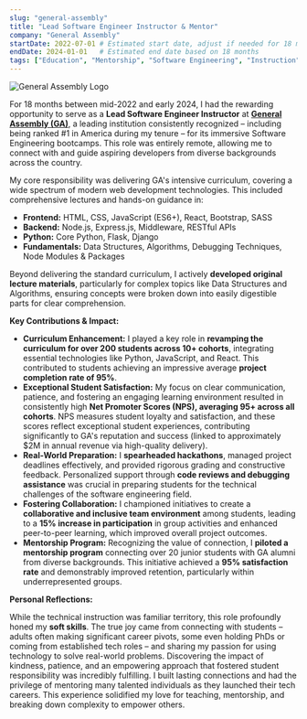 ```yaml
---
slug: "general-assembly"
title: "Lead Software Engineer Instructor & Mentor"
company: "General Assembly"
startDate: 2022-07-01 # Estimated start date, adjust if needed for 18 months total
endDate: 2024-01-01   # Estimated end date based on 18 months
tags: ["Education", "Mentorship", "Software Engineering", "Instruction", "Curriculum Development", "JavaScript", "React", "Node.js", "Python", "Data Structures", "Algorithms", "Remote Work", "NPS", "Communication"]
---
```


![General Assembly Logo](/ga.png)

For 18 months between mid-2022 and early 2024, I had the rewarding opportunity to serve as a **Lead Software Engineer Instructor** at [**General Assembly (GA)**](https://generalassemb.ly/), a leading institution consistently recognized – including being ranked #1 in America during my tenure – for its immersive Software Engineering bootcamps. This role was entirely remote, allowing me to connect with and guide aspiring developers from diverse backgrounds across the country.

My core responsibility was delivering GA's intensive curriculum, covering a wide spectrum of modern web development technologies. This included comprehensive lectures and hands-on guidance in:

*   **Frontend:** HTML, CSS, JavaScript (ES6+), React, Bootstrap, SASS
*   **Backend:** Node.js, Express.js, Middleware, RESTful APIs
*   **Python:** Core Python, Flask, Django
*   **Fundamentals:** Data Structures, Algorithms, Debugging Techniques, Node Modules & Packages

Beyond delivering the standard curriculum, I actively **developed original lecture materials**, particularly for complex topics like Data Structures and Algorithms, ensuring concepts were broken down into easily digestible parts for clear comprehension.

**Key Contributions & Impact:**

*   **Curriculum Enhancement:** I played a key role in **revamping the curriculum for over 200 students across 10+ cohorts**, integrating essential technologies like Python, JavaScript, and React. This contributed to students achieving an impressive average **project completion rate of 95%**.
*   **Exceptional Student Satisfaction:** My focus on clear communication, patience, and fostering an engaging learning environment resulted in consistently high **Net Promoter Scores (NPS), averaging 95+ across all cohorts**. NPS measures student loyalty and satisfaction, and these scores reflect exceptional student experiences, contributing significantly to GA's reputation and success (linked to approximately $2M in annual revenue via high-quality delivery).
*   **Real-World Preparation:** I **spearheaded hackathons**, managed project deadlines effectively, and provided rigorous grading and constructive feedback. Personalized support through **code reviews and debugging assistance** was crucial in preparing students for the technical challenges of the software engineering field.
*   **Fostering Collaboration:** I championed initiatives to create a **collaborative and inclusive team environment** among students, leading to a **15% increase in participation** in group activities and enhanced peer-to-peer learning, which improved overall project outcomes.
*   **Mentorship Program:** Recognizing the value of connection, I **piloted a mentorship program** connecting over 20 junior students with GA alumni from diverse backgrounds. This initiative achieved a **95% satisfaction rate** and demonstrably improved retention, particularly within underrepresented groups.

**Personal Reflections:**

While the technical instruction was familiar territory, this role profoundly honed my **soft skills**. The true joy came from connecting with students – adults often making significant career pivots, some even holding PhDs or coming from established tech roles – and sharing my passion for using technology to solve real-world problems. Discovering the impact of kindness, patience, and an empowering approach that fostered student responsibility was incredibly fulfilling. I built lasting connections and had the privilege of mentoring many talented individuals as they launched their tech careers. This experience solidified my love for teaching, mentorship, and breaking down complexity to empower others.